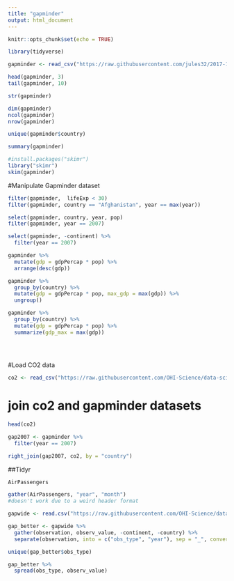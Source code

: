 ```yaml
---
title: "gapminder"
output: html_document
---
```


```r
knitr::opts_chunk$set(echo = TRUE)
```

```r
library(tidyverse)
```

```r
gapminder <- read_csv("https://raw.githubusercontent.com/jules32/2017-11-30-MBARI/gh-pages/data/gapminder.csv")
```

```r
head(gapminder, 3)
tail(gapminder, 10)
```

```r
str(gapminder)
```

```r
dim(gapminder)
ncol(gapminder)
nrow(gapminder)
```

```r
unique(gapminder$country)
```

```r
summary(gapminder)
```

```r
#install.packages("skimr")
library("skimr")
skim(gapminder)
```
#Manipulate Gapminder dataset
```r
filter(gapminder,  lifeExp < 30)
filter(gapminder, country == "Afghanistan", year == max(year))
```

```r
select(gapminder, country, year, pop)
filter(gapminder, year == 2007)
```

```r
select(gapminder, -continent) %>%
  filter(year == 2007)
```

```r
gapminder %>%
  mutate(gdp = gdpPercap * pop) %>%
  arrange(desc(gdp))
```

```r
gapminder %>%
  group_by(country) %>%
  mutate(gdp = gdpPercap * pop, max_gdp = max(gdp)) %>%
  ungroup()
```

```r
gapminder %>%
  group_by(country) %>%
  mutate(gdp = gdpPercap * pop) %>%
  summarize(gdp_max = max(gdp))
  
  
  
```

#Load CO2 data
```r
co2 <- read_csv("https://raw.githubusercontent.com/OHI-Science/data-science-training/master/data/co2.csv")
```
# join co2 and gapminder datasets
```r
head(co2)
```
```r
gap2007 <- gapminder %>%
  filter(year == 2007)
```

```r
right_join(gap2007, co2, by = "country")
```
##Tidyr

```r
AirPassengers
```
```r
gather(AirPassengers, "year", "month")
#doesn't work due to a weird header format
```

```r
gapwide <- read.csv("https://raw.githubusercontent.com/OHI-Science/data-science-training/master/data/gapminder_wide.csv")
```

```r
gap_better <- gapwide %>%
  gather(observation, observ_value, -continent, -country) %>%
  separate(observation, into = c("obs_type", "year"), sep = "_", convert = TRUE)
```

```r
unique(gap_better$obs_type)
```

```r
gap_better %>%
  spread(obs_type, observ_value)
```


